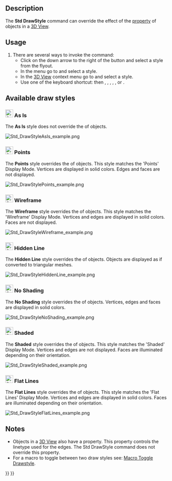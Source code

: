 <languages/>

{{Docnav
|[[Std_FreezeViews|FreezeViews]]
|[[Std_SelBoundingBox|SelBoundingBox]]
|[[Std_View_Menu|Std View Menu]]
|IconL=
|IconR=Std_SelBoundingBox.svg
|IconC=Freecad.svg
}}

{{GuiCommand
|Name=Std DrawStyle
|MenuLocation=View → Draw Style → …
|Workbenches=All
|Shortcut={{KEY|V}} {{KEY|1}} - {{KEY|V}} {{KEY|7}}
|SeeAlso=[[Std_SelBoundingBox|Std SelBoundingBox]]
}}

==Description==

The '''Std DrawStyle''' command can override the effect of the {{PropertyView|Display Mode}} [[Property_View|property]] of objects in a [[3D_View|3D View]].

==Usage==

# There are several ways to invoke the command:
#* Click on the down arrow to the right of the {{Button|[[Image:Std_DrawStyleAsIs.svg|16px]] [[Std_DrawStyle|Draw Style]]}} button and select a style from the flyout.
#* In the menu go to {{MenuCommand|View → Draw Style}} and select a style.
#* In the [[3D_View|3D View]] context menu go to {{MenuCommand|Draw Style}} and select a style.
#* Use one of the keyboard shortcut: {{KEY|V}} then {{KEY|1}}, {{KEY|2}}, {{KEY|3}}, {{KEY|4}}, {{KEY|5}}, {{KEY|6}} or {{KEY|7}}.

==Available draw styles==

===[[Image:Std_DrawStyleAsIs.svg|24px]] As Is===

The '''As Is''' style does not override the {{PropertyView|Display Mode}} of objects.

[[Image:Std_DrawStyleAsIs_example.png]]
{{Caption|4 identical objects each with a different Display Mode (from left to right: 'Points', 'Wireframe', 'Shaded' and 'Flat Lines') with the 'As Is' draw style applied}}

===[[Image:Std_DrawStylePoints.svg|24px]] Points===

The '''Points''' style overrides the {{PropertyView|Display Mode}} of objects. This style matches the 'Points' Display Mode. Vertices are displayed in solid colors. Edges and faces are not displayed.

[[Image:Std_DrawStylePoints_example.png]]
{{Caption|The same objects with the 'Points' draw style applied}}

===[[Image:Std_DrawStyleWireFrame.svg|24px]] Wireframe===

The '''Wireframe''' style overrides the {{PropertyView|Display Mode}} of objects. This style matches the 'Wireframe' Display Mode. Vertices and edges are displayed in solid colors. Faces are not displayed.

[[Image:Std_DrawStyleWireframe_example.png]]
{{Caption|The same objects with the 'Wireframe' draw style applied}}

===[[Image:Std_DrawStyleHiddenLine.svg|24px]] Hidden Line===

The '''Hidden Line''' style overrides the {{PropertyView|Display Mode}} of objects. Objects are displayed as if converted to triangular meshes.

[[Image:Std_DrawStyleHiddenLine_example.png]]
{{Caption|The same objects with the 'Hidden Line' draw style applied}}

===[[Image:Std_DrawStyleNoShading.svg|24px]] No Shading===

The '''No Shading''' style overrides the {{PropertyView|Display Mode}} of objects. Vertices, edges and faces are displayed in solid colors.

[[Image:Std_DrawStyleNoShading_example.png]]
{{Caption|The same objects with the 'No Shading' draw style applied}}

===[[Image:Std_DrawStyleShaded.svg|24px]] Shaded===

The '''Shaded''' style overrides the {{PropertyView|Display Mode}} of objects. This style matches the 'Shaded' Display Mode. Vertices and edges are not displayed. Faces are illuminated depending on their orientation.

[[Image:Std_DrawStyleShaded_example.png]]
{{Caption|The same objects with the 'Shaded' draw style applied}}

===[[Image:Std_DrawStyleFlatLines.svg|24px]] Flat Lines===

The '''Flat Lines''' style overrides the {{PropertyView|Display Mode}} of objects. This style matches the 'Flat Lines' Display Mode. Vertices and edges are displayed in solid colors. Faces are illuminated depending on their orientation.

[[Image:Std_DrawStyleFlatLines_example.png]]
{{Caption|The same objects with the 'Flat Lines' draw style applied}}

==Notes==

* Objects in a [[3D_View|3D View]] also have a {{PropertyView|Draw Style}} property. This property controls the linetype used for the edges. The Std DrawStyle command does not override this property.
* For a macro to toggle between two draw styles see: [[Macro_Toggle_Drawstyle|Macro Toggle Drawstyle]].


{{Docnav
|[[Std_FreezeViews|FreezeViews]]
|[[Std_SelBoundingBox|SelBoundingBox]]
|[[Std_View_Menu|Std View Menu]]
|IconL=
|IconR=Std_SelBoundingBox.svg
|IconC=Freecad.svg
}}

{{Std_Base_navi{{#translation:}}}}
{{Userdocnavi{{#translation:}}}}